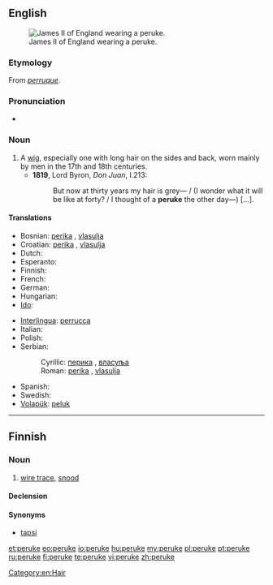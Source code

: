 ==English==
[[Image:James_II_of_England.jpg|thumb|right|James II of England wearing a peruke.]]

===Etymology===
From {{etyl|fr}} ''[[perruque]]''.

===Pronunciation===
* {{IPA|/pəˈruːk/}}

===Noun===
{{en-noun}}

# A [[wig]], especially one with long hair on the sides and back, worn mainly by men in the 17th and 18th centuries.
#* '''1819''', Lord Byron, ''Don Juan'', I.213:
#*: But now at thirty years my hair is grey— / (I wonder what it will be like at forty? / I thought of a '''peruke''' the other day—) [...].

====Translations====
{{trans-top|wig}}
* Bosnian: [[perika]] {{f}}, [[vlasulja]] {{f}}
* Croatian: [[perika]] {{f}}, [[vlasulja]] {{f}}
* Dutch: {{t+|nl|pruik}}
* Esperanto: {{t-|eo|peruko|xs=Esperanto}}
* Finnish: {{t+|fi|peruukki}}
* French: {{t+|fr|perruque|f}}
* German: {{t+|de|Perücke|f}}
* Hungarian: {{t+|hu|paróka}}
* [[Ido]]: {{t+|io|peruko|xs=Ido}}
{{trans-mid}}
* [[Interlingua]]: [[perrucca]]
* Italian: {{t-|it|parrucca}}
* Polish: {{t+|pl|peruka}}
* Serbian:
*: Cyrillic: [[перика]] {{f}}, [[власуља]] {{f}}
*: Roman: [[perika]] {{f}}, [[vlasulja]] {{f}}
* Spanish: {{t-|es|peluca}}
* Swedish: {{t|sv|peruk|c}}
* [[Volapük]]: [[peluk]]
{{trans-bottom}}

[[Category:en:Hair]]

----

==Finnish==

===Noun===
{{fi-noun}}

# {{fishing|lang=fi}} [[wire trace]], [[snood]]

====Declension====
{{fi-decl-hame|peru|k|kk}}

====Synonyms====
* [[tapsi]]

[[et:peruke]]
[[eo:peruke]]
[[io:peruke]]
[[hu:peruke]]
[[my:peruke]]
[[pl:peruke]]
[[pt:peruke]]
[[ru:peruke]]
[[fi:peruke]]
[[te:peruke]]
[[vi:peruke]]
[[zh:peruke]]